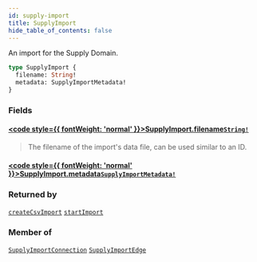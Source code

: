 ```yaml
---
id: supply-import
title: SupplyImport
hide_table_of_contents: false
---
```








An import for the Supply Domain.

```graphql
type SupplyImport {
  filename: String!
  metadata: SupplyImportMetadata!
}
```


### Fields

#### [<code style={{ fontWeight: 'normal' }}>SupplyImport.<b>filename</b></code>](#)<Bullet />[`String!`](/supply/api/graphql-admin/reference/scalars/string) <Badge class="secondary" text="non-null"/> <Badge class="secondary" text="scalar"/>
> The filename of the import's data file, can be used similar to an ID.
> 

#### [<code style={{ fontWeight: 'normal' }}>SupplyImport.<b>metadata</b></code>](#)<Bullet />[`SupplyImportMetadata!`](/supply/api/graphql-admin/reference/objects/supply-import-metadata) <Badge class="secondary" text="non-null"/> <Badge class="secondary" text="object"/>
> 
> 



### Returned by

[`createCsvImport`](/supply/api/graphql-admin/reference/mutations/create-csv-import)  <Badge class="secondary" text="mutation"/><Bullet />[`startImport`](/supply/api/graphql-admin/reference/mutations/start-import)  <Badge class="secondary" text="mutation"/>

### Member of

[`SupplyImportConnection`](/supply/api/graphql-admin/reference/objects/supply-import-connection)  <Badge class="secondary" text="object"/><Bullet />[`SupplyImportEdge`](/supply/api/graphql-admin/reference/objects/supply-import-edge)  <Badge class="secondary" text="object"/>



